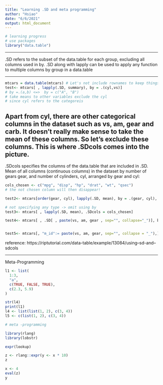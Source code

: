 ```yaml
---
title: "Learning .SD and meta programming"
author: "Hsiao"
date: "6/6/2021"
output: html_document
---
```


```r
# learning progress 
# use packages
library("data.table")
```
---

.SD refers to the subset of the data.table for each group, excluding all columns used in by.
.SD along with lapply can be used to apply any function to multiple columns by group in a data.table


---

```r
mtcars = data.table(mtcars) # Let's not include rownames to keep things simpler
test<- mtcars[ , lapply(.SD, summary), by = .(cyl,vs)]
# by =.(a,b) <=>  by = c("A", "B")
# take means to other variables exclude the cyl
# since cyl refers to the categoreis 

```

Apart from cyl, there are other categorical columns in the dataset such as vs, am, gear and carb. It doesn't really make sense to take the mean of these columns. So let's exclude these columns. This is where .SDcols comes into the picture.
---

.SDcols specifies the columns of the data.table that are included in .SD.
Mean of all columns (continuous columns) in the dataset by number of gears gear, and number of cylinders, cyl, arranged by gear and cyl:

```r
cols_chosen <- c("mpg", "disp", "hp", "drat", "wt", "qsec")
# the not chosen column will then disappear!

test2<- mtcars[order(gear, cyl), lapply(.SD, mean), by = .(gear, cyl), .SDcols = cols_chosen]

# not specifying any type -> omit using by 
test3<- mtcars[ , lapply(.SD, mean), .SDcols = cols_chosen] 

test4<- mtcars[ , .SD[ , paste(vs, am, gear , sep="", collapse="_")], by=cyl, .SDcols = c("vs","am")]


test5<- mtcars[, "m_id":= paste(vs, am, gear, sep="", collapse = "_"),]

```

reference: 
https://riptutorial.com/data-table/example/13084/using--sd-and--sdcols

----------------------------------------------------------------
Meta-Programming


```r
l1 <- list(
  1:3, 
  "a", 
  c(TRUE, FALSE, TRUE), 
  c(2.3, 5.9)
)

str(l4)
print(l1)
l4 <- list(list(1, 2), c(3, 4))
l5 <- c(list(1, 2), c(3, 4))
```


```r
# meta -programming 

library(rlang)
library(lobstr)

expr(lookup)

```

```r
z <- rlang::expr(y <- x * 10)
z

x <- 4
eval(z)
y


```